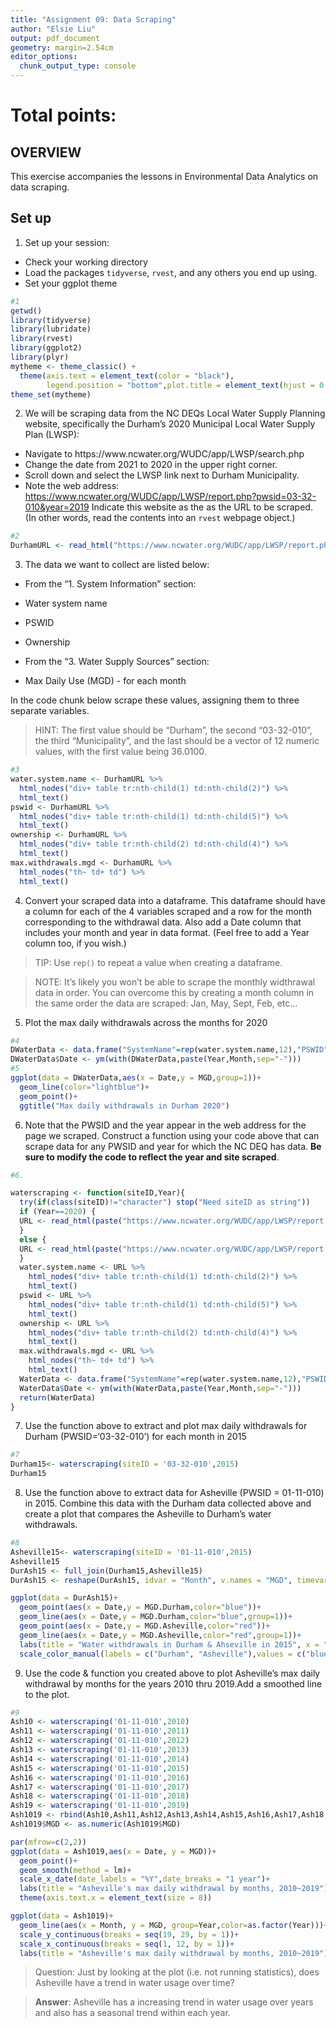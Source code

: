 ```yaml
---
title: "Assignment 09: Data Scraping"
author: "Elsie Liu"
output: pdf_document
geometry: margin=2.54cm
editor_options: 
  chunk_output_type: console
---
```


# Total points:

## OVERVIEW

This exercise accompanies the lessons in Environmental Data Analytics on data scraping. 

## Set up 
1. Set up your session:

* Check your working directory
* Load the packages `tidyverse`, `rvest`, and any others you end up using.
* Set your ggplot theme

```r
#1
getwd()
library(tidyverse)
library(lubridate)
library(rvest)
library(ggplot2)
library(plyr)
mytheme <- theme_classic() +
  theme(axis.text = element_text(color = "black"), 
        legend.position = "bottom",plot.title = element_text(hjust = 0.5))
theme_set(mytheme)
```

2. We will be scraping data from the NC DEQs Local Water Supply Planning website, specifically the Durham's 2020 Municipal Local Water Supply Plan (LWSP): 
 * Navigate to https://www.ncwater.org/WUDC/app/LWSP/search.php
 * Change the date from 2021 to 2020 in the upper right corner.
 * Scroll down and select the LWSP link next to Durham Municipality. 
 * Note the web address: <https://www.ncwater.org/WUDC/app/LWSP/report.php?pwsid=03-32-010&year=2019>
Indicate this website as the as the URL to be scraped. (In other words, read the contents into an `rvest` webpage object.)

```r
#2
DurhamURL <- read_html("https://www.ncwater.org/WUDC/app/LWSP/report.php?pwsid=03-32-010&year=2020")
```

3. The data we want to collect are listed below:

* From the "1. System Information" section:
 * Water system name
 * PSWID
 * Ownership
 
* From the "3. Water Supply Sources" section:
 * Max Daily Use (MGD) - for each month

In the code chunk below scrape these values, assigning them to three separate variables.

>HINT: The first value should be "Durham", the second "03-32-010", the third "Municipality", and the last should be a vector of 12 numeric values, with the first value being 36.0100.

```r
#3
water.system.name <- DurhamURL %>% 
  html_nodes("div+ table tr:nth-child(1) td:nth-child(2)") %>% 
  html_text()
pswid <- DurhamURL %>% 
  html_nodes("div+ table tr:nth-child(1) td:nth-child(5)") %>% 
  html_text()
ownership <- DurhamURL %>% 
  html_nodes("div+ table tr:nth-child(2) td:nth-child(4)") %>% 
  html_text()
max.withdrawals.mgd <- DurhamURL %>% 
  html_nodes("th~ td+ td") %>% 
  html_text()
```


4. Convert your scraped data into a dataframe. This dataframe should have a column for each of the 4 variables scraped and a row for the month corresponding to the withdrawal data. Also add a Date column that includes your month and year in data format. (Feel free to add a Year column too, if you wish.)

>TIP: Use `rep()` to repeat a value when creating a dataframe.

>NOTE: It's likely you won't be able to scrape the monthly widthrawal data in order. You can overcome this by creating a month column in the same order the data are scraped: Jan, May, Sept, Feb, etc...

5. Plot the max daily withdrawals across the months for 2020

```r
#4
DWaterData <- data.frame("SystemName"=rep(water.system.name,12),"PSWID"=rep(pswid,12),"Ownership"=rep(ownership,12),"MGD"=max.withdrawals.mgd,"Month"=c(01,05,09,02,06,10,03,07,11,04,08,12),"Year"=rep(2020,12))
DWaterData$Date <- ym(with(DWaterData,paste(Year,Month,sep="-")))
#5
ggplot(data = DWaterData,aes(x = Date,y = MGD,group=1))+
  geom_line(color="lightblue")+
  geom_point()+
  ggtitle("Max daily withdrawals in Durham 2020")

```

6. Note that the PWSID and the year appear in the web address for the page we scraped. Construct a function using your code above that can scrape data for any PWSID and year for which the NC DEQ has data. **Be sure to modify the code to reflect the year and site scraped**.

```r
#6.

waterscraping <- function(siteID,Year){
  try(if(class(siteID)!="character") stop("Need siteID as string"))
  if (Year==2020) {
  URL <- read_html(paste("https://www.ncwater.org/WUDC/app/LWSP/report.php?pwsid=", siteID,sep = ""))
  } 
  else {
  URL <- read_html(paste("https://www.ncwater.org/WUDC/app/LWSP/report.php?pwsid=", siteID, "&year=", Year,sep = ""))
  }
  water.system.name <- URL %>% 
    html_nodes("div+ table tr:nth-child(1) td:nth-child(2)") %>% 
    html_text()
  pswid <- URL %>% 
    html_nodes("div+ table tr:nth-child(1) td:nth-child(5)") %>% 
    html_text()
  ownership <- URL %>% 
    html_nodes("div+ table tr:nth-child(2) td:nth-child(4)") %>% 
    html_text()
  max.withdrawals.mgd <- URL %>% 
    html_nodes("th~ td+ td") %>% 
    html_text()
  WaterData <- data.frame("SystemName"=rep(water.system.name,12),"PSWID"=rep(pswid,12),"Ownership"=rep(ownership,12),"MGD"=max.withdrawals.mgd,"Month"=c(01,05,09,02,06,10,03,07,11,04,08,12),"Year"=rep(Year,12))
  WaterData$Date <- ym(with(WaterData,paste(Year,Month,sep="-")))
  return(WaterData)
}

```

7. Use the function above to extract and plot max daily withdrawals for Durham (PWSID='03-32-010') for each month in 2015

```r
#7
Durham15<- waterscraping(siteID = '03-32-010',2015)
Durham15
```

8. Use the function above to extract data for Asheville (PWSID = 01-11-010) in 2015. Combine this data with the Durham data collected above and create a plot that compares the Asheville to Durham's water withdrawals.

```r
#8
Asheville15<- waterscraping(siteID = '01-11-010',2015)
Asheville15
DurAsh15 <- full_join(Durham15,Asheville15)
DurAsh15 <- reshape(DurAsh15, idvar = "Month", v.names = "MGD", timevar = "SystemName", direction = "wide")

ggplot(data = DurAsh15)+
  geom_point(aes(x = Date,y = MGD.Durham,color="blue"))+
  geom_line(aes(x = Date,y = MGD.Durham,color="blue",group=1))+
  geom_point(aes(x = Date,y = MGD.Asheville,color="red"))+
  geom_line(aes(x = Date,y = MGD.Asheville,color="red",group=1))+
  labs(title = "Water withdrawals in Durham & Ahseville in 2015", x = "Month", y = "MGD", color = "County") +
  scale_color_manual(labels = c("Durham", "Asheville"),values = c("blue","red"))
```


9. Use the code & function you created above to plot Asheville's max daily withdrawal by months for the years 2010 thru 2019.Add a smoothed line to the plot.

```r
#9
Ash10 <- waterscraping('01-11-010',2010)
Ash11 <- waterscraping('01-11-010',2011)
Ash12 <- waterscraping('01-11-010',2012)
Ash13 <- waterscraping('01-11-010',2013)
Ash14 <- waterscraping('01-11-010',2014)
Ash15 <- waterscraping('01-11-010',2015)
Ash16 <- waterscraping('01-11-010',2016)
Ash17 <- waterscraping('01-11-010',2017)
Ash18 <- waterscraping('01-11-010',2018)
Ash19 <- waterscraping('01-11-010',2019)
Ash1019 <- rbind(Ash10,Ash11,Ash12,Ash13,Ash14,Ash15,Ash16,Ash17,Ash18,Ash19)
Ash1019$MGD <- as.numeric(Ash1019$MGD)

par(mfrow=c(2,2))
ggplot(data = Ash1019,aes(x = Date, y = MGD))+
  geom_point()+
  geom_smooth(method = lm)+
  scale_x_date(date_labels = "%Y",date_breaks = "1 year")+
  labs(title = "Asheville's max daily withdrawal by months, 2010~2019")+
  theme(axis.text.x = element_text(size = 8))

ggplot(data = Ash1019)+
  geom_line(aes(x = Month, y = MGD, group=Year,color=as.factor(Year)))+
  scale_y_continuous(breaks = seq(19, 29, by = 1))+
  scale_x_continuous(breaks = seq(1, 12, by = 1))+
  labs(title = "Asheville's max daily withdrawal by months, 2010~2019")
```

>Question: Just by looking at the plot (i.e. not running statistics), does Asheville have a trend in water usage over time?

> **Answer**: Asheville has a increasing trend in water usage over years and also has a seasonal trend within each year.